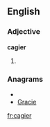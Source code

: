 ==English==

===Adjective===
'''cagier'''

# {{comparative of|cagy}}

===Anagrams===
* {{alphagram|acegir}}
* [[Gracie#English|Gracie]]


[[fr:cagier]]